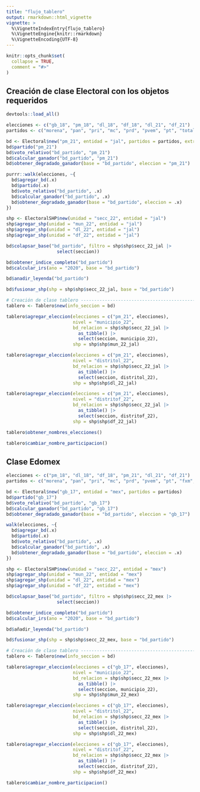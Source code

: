 ```yaml
---
title: "flujo_tablero"
output: rmarkdown::html_vignette
vignette: >
  %\VignetteIndexEntry{flujo_tablero}
  %\VignetteEngine{knitr::rmarkdown}
  %\VignetteEncoding{UTF-8}
---
```


```r
knitr::opts_chunk$set(
  collapse = TRUE,
  comment = "#>"
)
```

## Creación de clase Electoral con los objetos requeridos
```r
devtools::load_all()

elecciones <- c("gb_18", "pm_18", "dl_18", "df_18", "dl_21", "df_21")
partidos <- c("morena", "pan", "pri", "mc", "prd", "pvem", "pt", "total")

bd <- Electoral$new("pm_21", entidad = "jal", partidos = partidos, extranjero = F, especiales = F)
bd$partido("pm_21")
bd$voto_relativo("bd_partido", "pm_21")
bd$calcular_ganador("bd_partido", "pm_21")
bd$obtener_degradado_ganador(base = "bd_partido", eleccion = "pm_21")

purrr::walk(elecciones, ~{
  bd$agregar_bd(.x)
  bd$partido(.x)
  bd$voto_relativo("bd_partido", .x)
  bd$calcular_ganador("bd_partido", .x)
  bd$obtener_degradado_ganador(base = "bd_partido", eleccion = .x)
})

shp <- ElectoralSHP$new(unidad = "secc_22", entidad = "jal")
shp$agregar_shp(unidad = "mun_22", entidad = "jal")
shp$agregar_shp(unidad = "dl_22", entidad = "jal")
shp$agregar_shp(unidad = "df_22", entidad = "jal")

bd$colapsar_base("bd_partido", filtro = shp$shp$secc_22_jal |>
                   select(seccion))

bd$obtener_indice_completo("bd_partido")
bd$calcular_irs(ano = "2020", base = "bd_partido")

bd$anadir_leyenda("bd_partido")

bd$fusionar_shp(shp = shp$shp$secc_22_jal, base = "bd_partido")

# Creación de clase tablero -----------------------------------------------
tablero <- Tablero$new(info_seccion = bd)

tablero$agregar_eleccion(elecciones = c("pm_21", elecciones),
                         nivel = "municipio_22",
                         bd_relacion = shp$shp$secc_22_jal |>
                           as_tibble() |>
                           select(seccion, municipio_22),
                         shp = shp$shp$mun_22_jal)

tablero$agregar_eleccion(elecciones = c("pm_21", elecciones),
                         nivel = "distritol_22",
                         bd_relacion = shp$shp$secc_22_jal |>
                           as_tibble() |>
                           select(seccion, distritol_22),
                         shp = shp$shp$dl_22_jal)

tablero$agregar_eleccion(elecciones = c("pm_21", elecciones),
                         nivel = "distritof_22",
                         bd_relacion = shp$shp$secc_22_jal |>
                           as_tibble() |>
                           select(seccion, distritof_22),
                         shp = shp$shp$df_22_jal)

tablero$obtener_nombres_elecciones()

tablero$cambiar_nombre_participacion()
```

## Clase Edomex

```r
elecciones <- c("pm_18", "dl_18", "df_18", "pm_21", "dl_21", "df_21")
partidos <- c("morena", "pan", "pri", "mc", "prd", "pvem", "pt", "fxm", "total")

bd <- Electoral$new("gb_17", entidad = "mex", partidos = partidos)
bd$partido("gb_17")
bd$voto_relativo("bd_partido", "gb_17")
bd$calcular_ganador("bd_partido", "gb_17")
bd$obtener_degradado_ganador(base = "bd_partido", eleccion = "gb_17")

walk(elecciones, ~{
  bd$agregar_bd(.x)
  bd$partido(.x)
  bd$voto_relativo("bd_partido", .x)
  bd$calcular_ganador("bd_partido", .x)
  bd$obtener_degradado_ganador(base = "bd_partido", eleccion = .x)
})

shp <- ElectoralSHP$new(unidad = "secc_22", entidad = "mex")
shp$agregar_shp(unidad = "mun_22", entidad = "mex")
shp$agregar_shp(unidad = "dl_22", entidad = "mex")
shp$agregar_shp(unidad = "df_22", entidad = "mex")

bd$colapsar_base("bd_partido", filtro = shp$shp$secc_22_mex |>
                   select(seccion))

bd$obtener_indice_completo("bd_partido")
bd$calcular_irs(ano = "2020", base = "bd_partido")

bd$añadir_leyenda("bd_partido")

bd$fusionar_shp(shp = shp$shp$secc_22_mex, base = "bd_partido")

# Creación de clase tablero -----------------------------------------------
tablero <- Tablero$new(info_seccion = bd)

tablero$agregar_eleccion(elecciones = c("gb_17", elecciones),
                         nivel = "municipio_22",
                         bd_relacion = shp$shp$secc_22_mex |>
                           as_tibble() |>
                           select(seccion, municipio_22),
                         shp = shp$shp$mun_22_mex)   

tablero$agregar_eleccion(elecciones = c("gb_17", elecciones),
                         nivel = "distritol_22",
                         bd_relacion = shp$shp$secc_22_mex |>
                           as_tibble() |>
                           select(seccion, distritol_22),
                         shp = shp$shp$dl_22_mex)   

tablero$agregar_eleccion(elecciones = c("gb_17", elecciones),
                         nivel = "distritof_22",
                         bd_relacion = shp$shp$secc_22_mex |>
                           as_tibble() |>
                           select(seccion, distritof_22),
                         shp = shp$shp$df_22_mex)  

tablero$cambiar_nombre_participacion()

```

